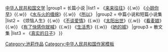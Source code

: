 {{Navbox
|title= 池莉作品
|name= 池莉作品
|image     = 
|imageleft = 
|above= 相关：[[池莉]]{{.w}}[[中华人民共和国文学]]
|group1 = 长篇小说
|list1 = 《[[来来往往 (长篇小说)|来来往往]]》{{.w}} 《[[小姐你早]]》{{.w}} 《[[水与火的缠绵 (长篇小说)|水与火的缠绵]]》{{.w}} 《[[所以]]》
|group2 = 中篇小说和短篇小说集
|list2 = 
《烦恼人生》{{.w}} 《[[不谈爱情 (中篇小说)|不谈爱情]]》{{.w}} 《[[太阳出世]]》{{.w}} 《[[看麦娘]]》{{.w}} 《[[有了快感你就喊]]》{{.w}} 《[[生活秀 (中篇小说)|生活秀]]》{{.w}} 《[[她的城]]》
|group3 = 散文集
|list3 = 
《[[真实的日子]]》
}}
[[Category:池莉作品]]<noinclude>
[[Category:中华人民共和国作家模板]]
</noinclude>